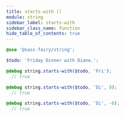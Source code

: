 ```yaml
---
title: starts-with ()
module: string
sidebar_label: starts-with
sidebar_class_name: function
hide_table_of_contents: true
---
```


<FieldDetails />

```scss
@use '@sass-fairy/string';

$todo: 'Friday Dinner with Diane.';

@debug string.starts-with($todo, 'Fri');
  // true

@debug string.starts-with($todo, 'Di', 8);
  // true

@debug string.starts-with($todo, 'Di', -6);
  // true
```
